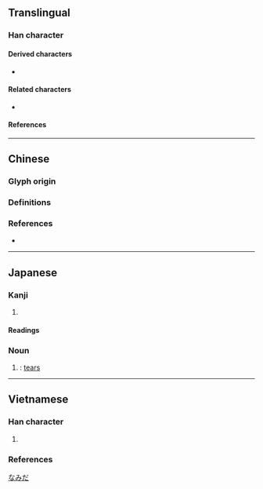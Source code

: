 {{also|淚}}
{{character info}}
==Translingual==
{{Han simplified forms|淚|涙|泪}}

===Han character===
{{Han char|rn=85|rad=水|as=05|sn=8|four=36100|canj=EBU||ids=⿰氵目}}

====Derived characters====
* {{l|mul|𣓭}}

====Related characters====
* {{l|mul|淚}} {{q|[[Traditional Chinese]]}}

====References====
{{Han ref|kx=0618.070|dkj=17318|hdz=31583.080|uh=6CEA}}

----

==Chinese==

===Glyph origin===
{{Han compound|水|alt1=氵|目|t1=water|t2=eye|ls=ic}}

===Definitions===
{{zh-see|淚|sv}}

===References===
* {{R:twedu|A02239-001}}

----

==Japanese==

===Kanji===
{{ja-kanji|grade=|rs=水05}}

# {{alternative form of|ja|涙}}

====Readings====
{{ja-readings
|goon=るい<るい<るゐ
|kanon=るい<るい<るゐ
|toon=れい
|kun=なみだ-
}}

===Noun===
{{ja-noun|なみだ}}

# {{alternative form of|ja|涙}}: [[tears]]

[[Category:ja:Bodily fluids|なみだ]]

----

==Vietnamese==

===Han character===
{{vi-readings|rs=水05
|hanviet=lệ-gdhn, lụy-bonet
}}

# {{alt form|vi|淚}}

===References===
<references/>